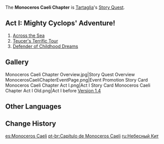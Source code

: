 {{Chapter Infobox
|character       = Tartaglia
|short           = Monoceros Caeli
|act1            = Mighty Cyclops' Adventure!
|ARReq1          = 40
|keyReq1         = 1
|archonQuestReq1 = [[Chapter I]] Act III: [[A New Star Approaches]]
|storyQuestReq1  = [[Fabulae Textile Chapter]] Act I: [[Bookworm Swordsman]]
}}
The '''Monoceros Caeli Chapter''' is [[Tartaglia]]'s [[Story Quest]].

==Act I: Mighty Cyclops' Adventure!==
{{Main|Mighty Cyclops' Adventure!}}
{{Description|After whipping up quite the storm in [[Liyue]] not so long ago, [[Fatui Harbinger]] Childe seems to have been lying low for a while...<br />But a chance encounter with someone from the other side of the ocean is about to reunite the two of you in Liyue once again.<br />A warrior through and through, Childe is always looking out for a chance to throw himself into battle. But this time, you encounter him not as a warrior but as a guardian, one who will do whatever it takes to protect what he treasures most &mdash; even if it means having to use his [[Foul Legacy Transformation]] once again...}}
# [[Across the Sea]]
# [[Teucer's Terrific Tour]]
# [[Defender of Childhood Dreams]]

==Gallery==
<gallery>
Monoceros Caeli Chapter Overview.jpg|Story Quest Overview
MonocerosCaeliChapterEventPage.png|Event Promotion
Story Card Monoceros Caeli Chapter Act I.png|Act I
Story Card Monoceros Caeli Chapter Act I Old.png|Act I before [[Version 1.4]]
</gallery>

==Other Languages==
{{Other Languages
|en      = Monoceros Caeli Chapter
|zhs     = 鲸天之章
|zhs_rm  = Jīng Tiān zhī Zhāng
|zht     = 鯨天之章
|zht_rm  = Jīng Tiān zhī Zhāng
|zh_tl   = Chapter of Whale Sky
|ja      = 空鯨の章
|ja_rm   = Kuugei no Shou
|ja_tl   = Sky Whale Chapter
|ko      = {{tt|경천|鯨天}}의 {{tt|장|章}}
|ko_rm   = Gyeongcheon-ui Jang
|ko_tl   = Sky Whale Chapter
|es      = Monoceros Caeli
|fr      = Monoceros Caeli
|ru      = Небесный Кит
|ru_tl   = Heavenly Whale
|th      = บทแห่งวาฬ
|th_rm   = Bot Haeng Wan
|th_tl   = Chapter of the Whale
|vi      = {{tt|Chương|章}} {{sic|Kinh Thiên}}<!-- Kình Thiên -->
|vi_tl   = Whale Sky Chapter
|de      = Monoceros Caeli
|id      = Chapter Monoceros Caeli
|pt      = Monoceros Caeli
|tr      = Göklerdeki Tekboynuz Bölümü
|tr_tl   = 
|it      = Capitolo del Monoceros Caeli
|it_tl   = 
}}

==Change History==
{{Change History|1.1}}

[[es:Monoceros Caeli]]
[[pt-br:Capítulo de Monoceros Caeli]]
[[ru:Небесный Кит]]